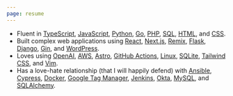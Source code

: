 ```yaml
---
page: resume
---
```

* Fluent in
  [TypeScript](https://www.typescriptlang.org/),
  [JavaScript](https://en.wikipedia.org/wiki/JavaScript),
  [Python](https://www.python.org/),
  [Go](https://golang.org/),
  [PHP](https://www.php.net/),
  [SQL](https://en.wikipedia.org/wiki/SQL),
  [HTML](https://en.wikipedia.org/wiki/HTML5),
  and [CSS](https://www.w3.org/Style/CSS/Overview.en.html).
* Built complex web applications using
  [React](https://reactjs.org/),
  [Next.js](https://nextjs.org/),
  [Remix](https://remix.run/),
  [Flask](https://www.palletsprojects.com/p/flask/),
  [Django](https://www.djangoproject.com/),
  [Gin](https://gin-gonic.com/),
  and [WordPress](https://wordpress.org/).
* Loves using
  [OpenAI](https://openai.com),
  [AWS](https://aws.amazon.com/),
  [Astro](https://astro.build/),
  [GitHub Actions](https://github.com/features/actions),
  [Linux](https://en.wikipedia.org/wiki/Linux),
  [SQLite](https://sqlite.org/index.html),
  [Tailwind CSS](https://tailwindcss.com/),
  and [Vim](https://www.vim.org/).
* Has a love-hate relationship (that I will happily defend) with
  [Ansible](https://www.ansible.com/),
  [Cypress](https://www.cypress.io/),
  [Docker](https://www.docker.com/),
  [Google Tag Manager](https://tagmanager.google.com/),
  [Jenkins](https://jenkins.io/),
  [Okta](https://www.okta.com/),
  [MySQL](https://www.mysql.com/),
  and [SQLAlchemy](https://www.sqlalchemy.org/).

